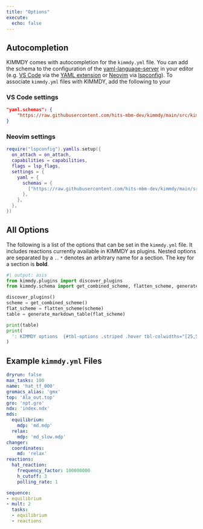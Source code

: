 ```yaml
---
title: "Options"
execute:
  echo: false
---
```


## Autocompletion

KIMMDY comes with autocompletion for the `kimmdy.yml` file.
You can add the schema to the configuration of the [yaml-language-server](https://github.com/redhat-developer/yaml-language-server) in your editor
(e.g. [VS Code](https://code.visualstudio.com/) via the [YAML extension](https://marketplace.visualstudio.com/items?itemName=redhat.vscode-yaml) or [Neovim](https://neovim.io/) via [lspconfig](https://github.com/neovim/nvim-lspconfig)).
To associate `kimmdy.yml` files with KIMMDY, add the following to your

### VS Code settings

```.json
"yaml.schemas": {
    "https://raw.githubusercontent.com/hits-mbm-dev/kimmdy/main/src/kimmdy/kimmdy-yaml-schema.json": "kimmdy.yml",
}
```

### Neovim settings

```.lua
require("lspconfig").yamlls.setup({
  on_attach = on_attach,
  capabilities = capabilities,
  flags = lsp_flags,
  settings = {
    yaml = {
      schemas = {
        ["https://raw.githubusercontent.com/hits-mbm-dev/kimmdy/main/src/kimmdy/kimmdy-yaml-schema.json"] = "kimmdy.yml",
      },
    },
  },
})
```

## All Options

The following is a list of the options that can be set in the `kimmdy.yml` file.
It includes reactions currently available in KIMMDY as plugins.
Nested options are separated by a `.`.
`*` denotes an arbitrary name for a section.
The key for a section is **bold**.

```python
#| output: asis
from kimmdy.plugins import discover_plugins
from kimmdy.schema import get_combined_scheme, flatten_scheme, generate_markdown_table

discover_plugins()
scheme = get_combined_scheme()
flat_scheme = flatten_scheme(scheme)
table = generate_markdown_table(flat_scheme)

print(table)
print(
  ': KIMMDY options  {#tbl-options .striped .hover tbl-colwidths="[25,50,15,15]"}'
)
```


## Example `kimmdy.yml` Files

```.yaml
dryrun: false
max_tasks: 100
name: 'hat_tf_000'
gromacs_alias: 'gmx'
top: 'Ala_out.top'
gro: 'npt.gro'
ndx: 'index.ndx'
mds:
  equilibrium:
    mdp: 'md.mdp'
  relax:
    mdp: 'md_slow.mdp'
changer:
  coordinates:
    md: 'relax'      
reactions:
  hat_reaction:
    frequency_factor: 100000000
    h_cutoff: 3
    polling_rate: 1

sequence:
- equilibrium
- mult: 2
  tasks:
  - equilibrium
  - reactions
```


